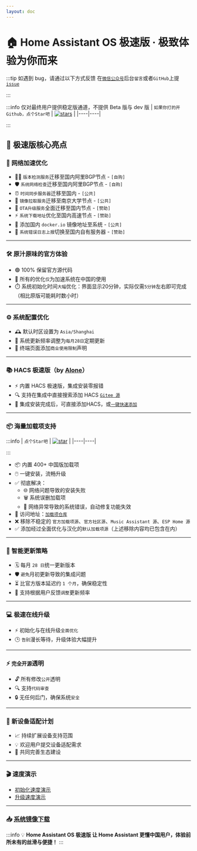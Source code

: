 ```yaml
---
layout: doc
---
```


# 🏠 Home Assistant OS 极速版 · 极致体验为你而来



:::tip 如遇到 bug，请通过以下方式反馈 
在[`微信公众号`](about.html#微信公众号)后台`留言`或者`GitHub`上提 [`issue`](https://github.com/ha-china/HAOS-CN/issues)

:::

:::info 
仅对最终用户提供稳定版通道，不提供 Beta 版与 dev 版
| `如果你打的开Github，点个Star吧` | [![stars](https://img.shields.io/github/stars/ha-china/HAOS-CN)](https://github.com/ha-china/HAOS-CN/) |
|----|----|

:::


## 🌟 极速版核心亮点

### 🚀 网络加速优化
- 🕵️‍♂️ `版本检测服务`迁移至国内阿里BGP节点 - `[自购]`
- 🛡️ `系统网络检查`迁移至国内阿里BGP节点 - `[自购]`
- ⏰ `时间同步服务器`迁移至国内 - `[公共]`
- 🏫 `镜像拉取服务`迁移至南京大学节点 - `[公共]`
- 🔄 `OTA升级服务`全面迁移至国内节点 - `[赞助]`
- ⚡ `系统下载地址`优化至国内高速节点 - `[赞助]`
- 🐳 添加国内 `docker.io` 镜像地址至系统 - `[公共]`
- 🔗 `系统错误日志上报`切换至国内自有服务器 - `[赞助]`

---

### 🛠️ 原汁原味的官方体验
- 🟢 100% 保留官方源代码
- 🚀 所有的优化`仅`为加速系统在中国的使用
- ⏱️ 系统初始化时间`大幅`优化：界面显示20分钟，实际仅需`5分钟`左右即可完成（相比原版可能耗时数小时）

---

### ⚙️ 系统配置优化
- 🕰️ 默认时区设置为 `Asia/Shanghai`
- 📅 系统更新频率调整为`每月28日`定期更新
- 📢 终端页面添加`商业使用限制`声明

---

### 📚 HACS 极速版（by [Alone](https://anlo.ng/)）
- ⚡ 内置 HACS 极速版，集成安装零报错
- 🔍 支持在集成中直接搜索添加 HACS [`Gitee 源`](https://gitee.com/hacs-china/)
- 🚀 集成安装完成后，可直接添加HACS，或[`一键快速添加`](https://my.home-assistant.io/redirect/config_flow_start/?domain=hacs)


---

### 📦 海量加载项支持
:::info
| `点个Star吧` | [![star](https://gitee.com/desmond_GT/hassio-addons/badge/star.svg?theme=dark)](https://gitee.com/desmond_GT/hassio-addons/blob/main/README.md) |
|----|----|

:::

- 📦 内置 400+ 中国版加载项
- 🖱️ 一键安装，流畅升级
- ✅ 彻底解决：
  - 🌐 网络问题导致的安装失败
  - 🗑️ 系统误删加载项
  - 🔧 网络异常导致的系统错误，自动修复功能失效
- 🔗 访问地址：[`加载项仓库`](https://gitee.com/desmond_GT/hassio-addons)
- ❌ 移除不稳定的 `官方加载项源`、`官方社区源`、`Music Assistant 源`、`ESP Home 源`
- ✅ 添加经过全面优化与汉化的`默认加载项源`（上述移除内容均已包含在内）

---

### 📅 智能更新策略
- 🗓️ 每月 `28 日`统一更新版本
- 🛡️ `避免`月初更新导致的集成问题
- ⏳ 比官方版本延迟约 `1 个月`，确保稳定性
- 📝 支持根据用户反馈`调整`更新频率

---

### 💻 极速在线升级
- ⚡ 初始化与在线升级`全面优化`
- 🕒 `告别`漫长等待，升级体验大幅提升

---

### ⚡ `完全开源`透明
- 🔓 所有修改`公开`透明
- 🔍 支持`代码审查`
- 🔒 无任何后门，确保系统`安全`

---

### 🔧 新设备适配计划
- 📈 持续扩展设备支持范围
- 💡 欢迎用户提交设备适配需求
- 🤝 共同完善生态建设

---

### 🎬 速度演示
- [初始化速度演示](https://www.bilibili.com/video/BV1tr7VzCE35/?share_source=copy_web&vd_source=9b5dc5e48277a13da484e0352d3707e9)
- [升级速度演示](https://www.bilibili.com/video/BV1judBY2ES7?t=82.3)

---

### 📥 [系统镜像下载](download#中国优化版系统镜像下载)

:::info
💡 **Home Assistant OS 极速版 让 Home Assistant 更懂中国用户，体验前所未有的丝滑与便捷！**
:::
